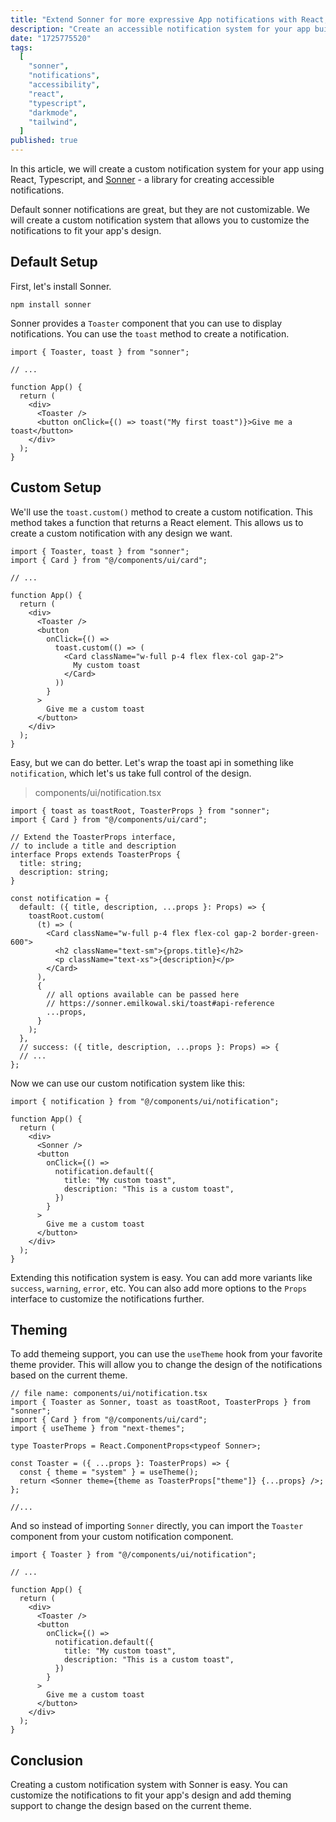 ```yaml
---
title: "Extend Sonner for more expressive App notifications with React, Typescript, and Tailwind"
description: "Create an accessible notification system for your app built on top of Sonner."
date: "1725775520"
tags:
  [
    "sonner",
    "notifications",
    "accessibility",
    "react",
    "typescript",
    "darkmode",
    "tailwind",
  ]
published: true
---
```


In this article, we will create a custom notification system for your app using React, Typescript, and [Sonner](https://sonner.emilkowal.ski/) - a library for creating accessible notifications.

Default sonner notifications are great, but they are not customizable. We will create a custom notification system that allows you to customize the notifications to fit your app's design.

## Default Setup

First, let's install Sonner.

```tsx
npm install sonner
```

Sonner provides a `Toaster` component that you can use to display notifications. You can use the `toast` method to create a notification.

```tsx
import { Toaster, toast } from "sonner";

// ...

function App() {
  return (
    <div>
      <Toaster />
      <button onClick={() => toast("My first toast")}>Give me a toast</button>
    </div>
  );
}
```

## Custom Setup

We'll use the `toast.custom()` method to create a custom notification. This method takes a function that returns a React element. This allows us to create a custom notification with any design we want.

```tsx
import { Toaster, toast } from "sonner";
import { Card } from "@/components/ui/card";

// ...

function App() {
  return (
    <div>
      <Toaster />
      <button
        onClick={() =>
          toast.custom(() => (
            <Card className="w-full p-4 flex flex-col gap-2">
              My custom toast
            </Card>
          ))
        }
      >
        Give me a custom toast
      </button>
    </div>
  );
}
```

Easy, but we can do better. Let's wrap the toast api in something like `notification`, which let's us take full control of the design.

> components/ui/notification.tsx

```tsx
import { toast as toastRoot, ToasterProps } from "sonner";
import { Card } from "@/components/ui/card";

// Extend the ToasterProps interface,
// to include a title and description
interface Props extends ToasterProps {
  title: string;
  description: string;
}

const notification = {
  default: ({ title, description, ...props }: Props) => {
    toastRoot.custom(
      (t) => (
        <Card className="w-full p-4 flex flex-col gap-2 border-green-600">
          <h2 className="text-sm">{props.title}</h2>
          <p className="text-xs">{description}</p>
        </Card>
      ),
      {
        // all options available can be passed here
        // https://sonner.emilkowal.ski/toast#api-reference
        ...props,
      }
    );
  },
  // success: ({ title, description, ...props }: Props) => {
  // ...
};
```

Now we can use our custom notification system like this:

```tsx
import { notification } from "@/components/ui/notification";

function App() {
  return (
    <div>
      <Sonner />
      <button
        onClick={() =>
          notification.default({
            title: "My custom toast",
            description: "This is a custom toast",
          })
        }
      >
        Give me a custom toast
      </button>
    </div>
  );
}
```

Extending this notification system is easy. You can add more variants like `success`, `warning`, `error`, etc. You can also add more options to the `Props` interface to customize the notifications further.

## Theming

To add themeing support, you can use the `useTheme` hook from your favorite theme provider.
This will allow you to change the design of the notifications based on the current theme.

```tsx
// file name: components/ui/notification.tsx
import { Toaster as Sonner, toast as toastRoot, ToasterProps } from "sonner";
import { Card } from "@/components/ui/card";
import { useTheme } from "next-themes";

type ToasterProps = React.ComponentProps<typeof Sonner>;

const Toaster = ({ ...props }: ToasterProps) => {
  const { theme = "system" } = useTheme();
  return <Sonner theme={theme as ToasterProps["theme"]} {...props} />;
};

//...
```

And so instead of importing `Sonner` directly, you can import the `Toaster` component from your custom notification component.

```tsx
import { Toaster } from "@/components/ui/notification";

// ...

function App() {
  return (
    <div>
      <Toaster />
      <button
        onClick={() =>
          notification.default({
            title: "My custom toast",
            description: "This is a custom toast",
          })
        }
      >
        Give me a custom toast
      </button>
    </div>
  );
}
```

## Conclusion

Creating a custom notification system with Sonner is easy.
You can customize the notifications to fit your app's design and add theming support to change the design based on the current theme.
